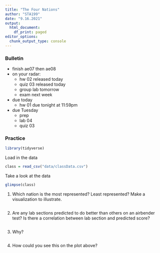 ```yaml
---
title: "The Four Nations"
author: "STA199"
date: "9.16.2021"
output:
  html_document:
    df_print: paged
editor_options:
  chunk_output_type: console
---
```


### Bulletin
-   finish ae07 then ae08
-   on your radar:
    -   hw 02 released today
    -   quiz 03 released today
    -   group lab tomorrow
    -   exam next week
-   due today
    -   hw 01 due tonight at 11:59pm
-   due Tuesday
    -   prep
    -   lab 04
    -   quiz 03

### Practice

```r
library(tidyverse)
```

Load in the data

```r
class = read_csv("data/classData.csv")
```

Take a look at the data

```r
glimpse(class)
```

1. Which nation is the most represented? Least represented? Make a visualization to illustrate.
```r
```


2. Are any lab sections predicted to do better than others on an airbender test? Is there a correlation between lab section and predicted score?

```r
```

3. Why?

```r

```

4. How could you see this on the plot above?

```r

```

